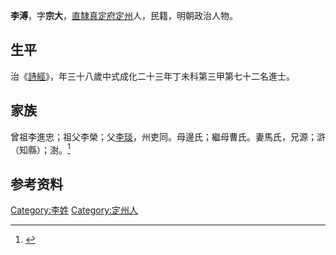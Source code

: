 {{Otheruses|other=名为李溥的其他人物|李溥}}
{{Otheruses|other=名为李宗大的其他人物|李宗大}}
{{明清人物信息框
| 姓名 = 李溥
| 原名 =
| 圖片名稱= 
| 圖片大小 =
| 圖片說明 = 
| 最高職務 =
| 國家 = 大明 
| 爵位 =
| 籍貫 = [[直隸|直隸]][[真定府|真定府]][[定州|定州]]
| 族裔 = 
| 字號 = 
| 諡號 =
| 出生日期 = 三月二十八日
| 出生地點 =
| 逝世日期 = 卒年不詳 
| 逝世地點 =
| 墓葬 =
| 配偶 = 馬氏
| 親屬 = 曾祖李進忠，祖李榮，父李琰，母邊氏；繼母曹氏
| 出身 =
* 成化二十三年丁未科同進士出身
| 經歷 =
| 著作 = 
}}
'''李溥'''{{BD|1450年||？年||}}，字'''宗大'''，[[直隸|直隸]][[真定府|真定府]][[定州|定州]]人，民籍，明朝政治人物。

== 生平 ==
治《[[詩經|詩經]]》，年三十八歲中式成化二十三年丁未科第三甲第七十二名進士。

==家族==
曾祖李進忠；祖父李榮；父[[李琰|李琰]]，州吏同。母邊氏；繼母曹氏。妻馬氏，兄源；滸（知縣）；澍。<ref>{{Cite book|title=天一阁藏明代科举录选刊 登科录 点校本|last=龚延明主编|first=|publisher=宁波出版社|year=2016|isbn=978-7-5526-2320-8|location=宁波|pages=|quote=《天一閣藏明代科舉錄選刊.登科錄》之《成化二十三年進士登科錄》}}</ref>

== 参考资料 ==
{{reflist}}

{{成化二十三年丁未科殿试金榜}}

{{Authority control}}

{{DEFAULTSORT:L}}
[[Category:李姓|Category:李姓]]
[[Category:定州人|Category:定州人]]